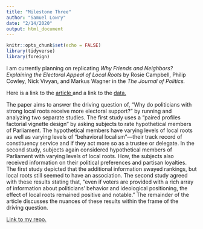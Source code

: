```yaml
---
title: "Milestone Three"
author: "Samuel Lowry"
date: "2/14/2020"
output: html_document
---
```


```r
knitr::opts_chunk$set(echo = FALSE)
library(tidyverse)
library(foreign)
```

I am currently planning on replicating <i> Why Friends and Neighbors? Explaining the Electoral Appeal of Local Roots </i> by Rosie Campbell, Philip Cowley, Nick Vivyan, and Markus Wagner in the <i>The Journal of Politics.</i>

Here is a link to the <a href = "https://www-journals-uchicago-edu.ezp-prod1.hul.harvard.edu/doi/pdfplus/10.1086%2F703131"> article </a> and a link to the <a href = "https://dataverse.harvard.edu/dataset.xhtml?persistentId=doi:10.7910/DVN/C15VOD"> data. </a>

The paper aims to answer the driving question of, "Why do politicians with strong local roots receive more electoral support?" by running and analyzing two separate studies. The first study uses a "paired profiles factorial vignette design" by asking subjects to rate hypothetical members of Parliament. The hypothetical members have varying levels of local roots as well as varying levels of "behavioral localism"—their track record of constituency service and if they act more so as a trustee or delegate. In the second study, subjects again considered hypothetical members of Parliament with varying levels of local roots. How, the subjects also received information on their political preferences and partisan loyalties. The first study depicted that the additional information swayed rankings, but local roots still seemed to have an association. The second study agreed with these results stating that, "even if voters are provided with a rich array of information about politicians’ behavior and ideological positioning, the effect of local roots remained positive and notable." The remainder of the article discusses the nuances of these results within the frame of the driving question.

<a href = "https://github.com/SamuelLowry/gov1006-milestone-3"> Link to my repo. </a> 
